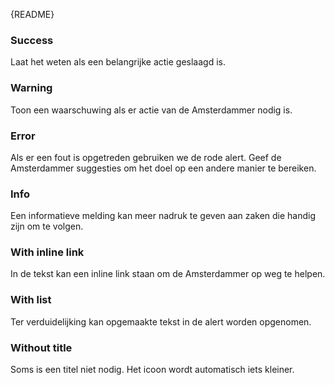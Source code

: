 
<Meta of={AlertStories} />

<Markdown>{README}</Markdown>

<Primary />

<Controls />

### Success

Laat het weten als een belangrijke actie geslaagd is.

<Canvas of={AlertStories.Success} />

### Warning

Toon een waarschuwing als er actie van de Amsterdammer nodig is.

<Canvas of={AlertStories.Warning} />

### Error

Als er een fout is opgetreden gebruiken we de rode alert.
Geef de Amsterdammer suggesties om het doel op een andere manier te bereiken.

<Canvas of={AlertStories.Error} />

### Info

Een informatieve melding kan meer nadruk te geven aan zaken die handig zijn om te volgen.

<Canvas of={AlertStories.Info} />

### With inline link

In de tekst kan een inline link staan om de Amsterdammer op weg te helpen.

<Canvas of={AlertStories.WithInlineLink} />

### With list

Ter verduidelijking kan opgemaakte tekst in de alert worden opgenomen.

<Canvas of={AlertStories.WithList} />

### Without title

Soms is een titel niet nodig.
Het icoon wordt automatisch iets kleiner.

<Canvas of={AlertStories.WithoutTitle} />
